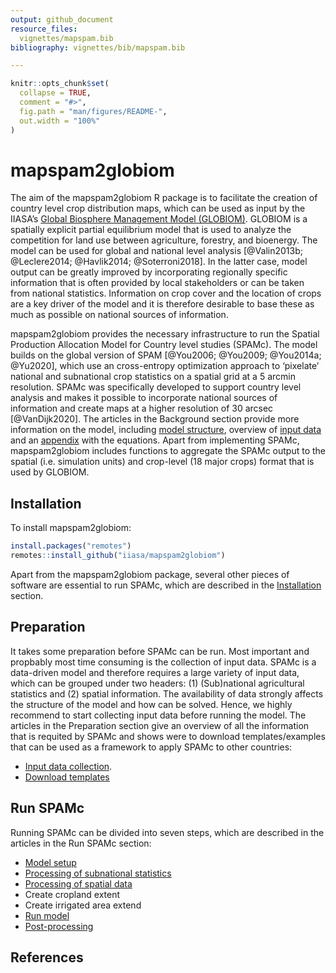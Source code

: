 ```yaml
---
output: github_document
resource_files:
  vignettes/mapspam.bib
bibliography: vignettes/bib/mapspam.bib

---
```


<!-- README.md is generated from README.Rmd. Please edit that file -->

```r
knitr::opts_chunk$set(
  collapse = TRUE,
  comment = "#>",
  fig.path = "man/figures/README-",
  out.width = "100%"
)
```
# mapspam2globiom

<!-- badges: start -->
<!-- badges: end -->

The aim of the mapspam2globiom R package is to facilitate the creation of country level crop distribution maps, which can be used as input by the IIASA's [Global Biosphere Management Model (GLOBIOM)](https://www.globiom.org/). GLOBIOM is a spatially explicit partial equilibrium model that is used to analyze the competition for land use between agriculture, forestry, and bioenergy. The model can be used for global and national level analysis [@Valin2013b; @Leclere2014; @Havlik2014; @Soterroni2018]. In the latter case, model output can be greatly improved by incorporating regionally specific information that is often provided by local stakeholders or can be taken from national statistics. Information on crop cover and the location of crops are a key driver of the model and it is therefore desirable to base these as much as possible on national sources of information. 

mapspam2globiom provides the necessary infrastructure to run the Spatial Production Allocation Model for Country level studies (SPAMc). The model builds on the global version of SPAM [@You2006; @You2009; @You2014a; @Yu2020], which use an cross-entropy optimization approach to 'pixelate' national and subnational crop statistics on a spatial grid at a 5 arcmin resolution. SPAMc was specifically developed to support country level analysis and makes it possible to incorporate national sources of information and create maps at a higher resolution of 30 arcsec [@VanDijk2020]. The articles in the Background section provide more information on the model, including [model structure](articles/model_structure.html), overview of [input data](articles/data.html) and an [appendix](articles/appendix.html) with the equations. Apart from implementing SPAMc, mapspam2globiom includes functions to aggregate the SPAMc output to the spatial (i.e. simulation units) and crop-level (18 major crops) format that is used by GLOBIOM.


## Installation

To install mapspam2globiom:

``` r
install.packages("remotes")
remotes::install_github("iiasa/mapspam2globiom")
```
Apart from the mapspam2globiom package, several other pieces of software are essential to run SPAMc, which are described in the [Installation](articles/software.html) section.

## Preparation

It takes some preparation before SPAMc can be run. Most important and propbably most time consuming is the collection of input data. SPAMc is a data-driven model and therefore requires a large variety of input data, which can be grouped under two headers: (1) (Sub)national agricultural statistics and (2) spatial information. The availability of data strongly affects the structure of the model and how can be solved. Hence, we highly recommend to start collecting input data before running the model. The articles in the Preparation section give an overview of all the information that is requited by SPAMc and shows were to download templates/examples that can be used as a framework to apply SPAMc to other countries:

- [Input data collection](articles/input_data_collection.html).
- [Download templates](articles/template.html)


## Run SPAMc

Running SPAMc can be divided into seven steps, which are described in the articles in the Run SPAMc section:

- [Model setup](articles/model_structure.html)
- [Processing of subnational statistics](articles/process_subnat_stat.html)
- [Processing of spatial data](articles/process_spatial_data.html)
- Create cropland extent
- Create irrigated area extend
- [Run model](articles/run_model.html)
- [Post-processing](articles/post_process.html)


## References

